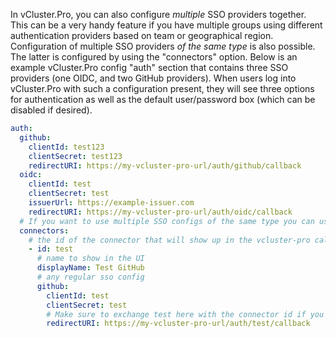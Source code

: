 In vCluster.Pro, you can also configure _multiple_ SSO providers together. This can be a very handy feature if you
have multiple groups using different authentication providers based on team or geographical
region. Configuration of multiple SSO providers _of the same type_ is also possible.
The latter is configured by using the "connectors" option. Below is an example vCluster.Pro config "auth"
section that contains three SSO providers (one OIDC, and two GitHub providers). When users log
into vCluster.Pro with such a configuration present, they will see three options for authentication as
well as the default user/password box (which can be disabled if desired).

```yaml
auth:
  github:
    clientId: test123
    clientSecret: test123
    redirectURI: https://my-vcluster-pro-url/auth/github/callback
  oidc:
    clientId: test
    clientSecret: test
    issuerUrl: https://example-issuer.com
    redirectURI: https://my-vcluster-pro-url/auth/oidc/callback
  # If you want to use multiple SSO configs of the same type you can use the connectors option
  connectors:
    # the id of the connector that will show up in the vcluster-pro callback url
    - id: test
      # name to show in the UI
      displayName: Test GitHub
      # any regular sso config
      github:
        clientId: test
        clientSecret: test
        # Make sure to exchange test here with the connector id if you change that
        redirectURI: https://my-vcluster-pro-url/auth/test/callback
```
